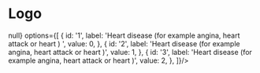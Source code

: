
<Meta title="molecules/Single Choice Question" component={SingleChoiceQuestion} />


# Logo

<Canvas>
  <Story name="Single Choice Question">
    <SingleChoiceQuestion onChange={()=> null} options={[
                                             {
                                               id: '1',
                                               label: 'Heart disease (for example angina, heart attack or heart ) ',
                                               value: 0,
                                             },
                                             {
                                               id: '2',
                                               label: 'Heart disease (for example angina, heart attack or heart )',
                                               value: 1,
                                             },
                                             {
                                               id: '3',
                                               label: 'Heart disease (for example angina, heart attack or heart )',
                                               value: 2,
                                             },
                                           ]}/>
  </Story>
</Canvas>
